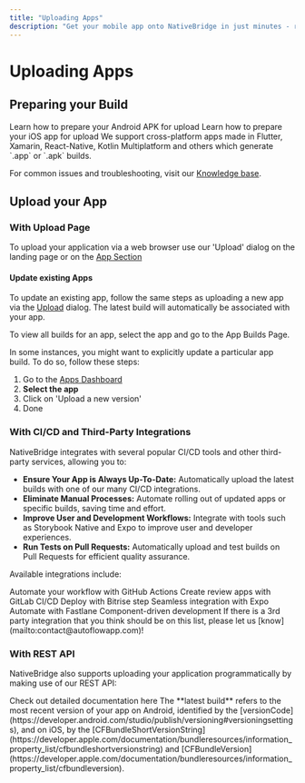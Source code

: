 ```yaml
---
title: "Uploading Apps"
description: "Get your mobile app onto NativeBridge in just minutes - ready to use across all major devices and operating systems."
---
```


# Uploading Apps

## Preparing your Build

<CardGroup cols={2}>
  <Card title="Android" icon="android" href="/platform/app-management/uploading-apps/android">
    Learn how to prepare your Android APK for upload
  </Card>
  <Card title="iOS" icon="apple" href="/platform/app-management/uploading-apps/ios">
    Learn how to prepare your iOS app for upload
  </Card>
</CardGroup>

<Info>
We support cross-platform apps made in Flutter, Xamarin, React-Native, Kotlin Multiplatform and others which generate `.app` or `.apk` builds.

For common issues and troubleshooting, visit our [Knowledge base](https://support.nativebridge.dev/uploading-and-installing-apps).
</Info>

## Upload your App

### With Upload Page

To upload your application via a web browser use our 'Upload' dialog on the landing page or on the [App Section](https://nativebridge.io/dashboard/apps)

#### Update existing Apps

To update an existing app, follow the same steps as uploading a new app via the [Upload](https://nativebridge.io/upload) dialog. The latest build will automatically be associated with your app.

To view all builds for an app, select the app and go to the App Builds Page.

<Warning>
In some instances, you might want to explicitly update a particular app build. To do so, follow these steps:

1. Go to the [Apps Dashboard](https://nativebridge.io/dashboard/apps)
2. **Select the app**
3. Click on 'Upload a new version'
4. Done
</Warning>

### With CI/CD and Third-Party Integrations

NativeBridge integrates with several popular CI/CD tools and other third-party services, allowing you to:

* **Ensure Your App is Always Up-To-Date:**
  Automatically upload the latest builds with one of our many CI/CD integrations.
* **Eliminate Manual Processes:**
  Automate rolling out of updated apps or specific builds, saving time and effort.
* **Improve User and Development Workflows:**
  Integrate with tools such as Storybook Native and Expo to improve user and developer experiences.
* **Run Tests on Pull Requests:**
  Automatically upload and test builds on Pull Requests for efficient quality assurance.

Available integrations include:

<CardGroup cols={3}>
  <Card title="GitHub Actions" icon="github" href="https://github.com/nativebridge/github-action-nativebridge">
    Automate your workflow with GitHub Actions
  </Card>
  <Card title="GitLab" icon="gitlab" href="https://docs.nativebridge.dev/guides/gitlab-integration">
    Create review apps with GitLab CI/CD
  </Card>
  <Card title="Bitrise" icon="code-branch" href="https://bitrise.io/integrations/steps/nativebridge-deploy">
    Deploy with Bitrise step
  </Card>
  <Card title="Expo" icon="mobile" href="https://expo.dev/">
    Seamless integration with Expo
  </Card>
  <Card title="Fastlane" icon="rocket" href="https://docs.fastlane.tools/actions/nativebridge/">
    Automate with Fastlane
  </Card>
  <Card title="Storybook Native" icon="book" href="https://github.com/storybookjs/native">
    Component-driven development
  </Card>
</CardGroup>

<Info>
If there is a 3rd party integration that you think should be on this list, please let us [know](mailto:contact@autoflowapp.com)!
</Info>

### With REST API

NativeBridge also supports uploading your application programmatically by making use of our REST API:

<CardGroup cols={1}>
  <Card title="API Documentation" icon="plus" href="/api-reference">
    Check out detailed documentation here
  </Card>
</CardGroup>

<Note>
The **latest build** refers to the most recent version of your app on Android, identified by the [versionCode](https://developer.android.com/studio/publish/versioning#versioningsettings), and on iOS, by the [CFBundleShortVersionString](https://developer.apple.com/documentation/bundleresources/information_property_list/cfbundleshortversionstring) and [CFBundleVersion](https://developer.apple.com/documentation/bundleresources/information_property_list/cfbundleversion).
</Note>